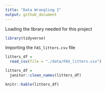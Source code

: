 ```yaml
---
title: "Data Wrangling I"
output: github_document
---
```


Loading the library needed for this project 
```r
library(tidyverse)
```

Importing the `FAS_litters.csv` file 
```r
litters_df = 
  read_csv(file = "./data/FAS_litters.csv")

litters_df = 
  janitor::clean_names(litters_df)

knitr::kable(litters_df)

```